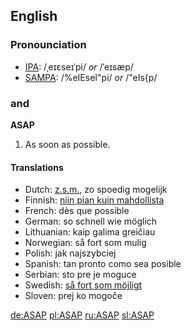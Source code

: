 ==English==
===Pronounciation===
*[[IPA]]: /ˌeɪɛseɪˈpi/ ''or'' /ˈeɪsæp/
*[[SAMPA]]: /%eIEseI"pi/ ''or'' /"eIs{p/

==={{initialism}} and {{acronym}}===
'''ASAP'''

#As soon as possible.

==== Translations ====
<!-- give abbreviations here, if they exist -->

* Dutch: [[z.s.m.]], zo spoedig mogelijk
* Finnish: [[niin pian kuin mahdollista]]
* French: dès que possible
* German: so schnell wie möglich
* Lithuanian: kaip galima greičiau
* Norwegian: så fort som mulig
* Polish: jak najszybciej
* Spanish: tan pronto como sea posible
* Serbian: sto pre je moguce
* Swedish: [[så fort som möjligt]]
* Sloven: prej ko mogoče

[[de:ASAP]]
[[pl:ASAP]]
[[ru:ASAP]]
[[sl:ASAP]]